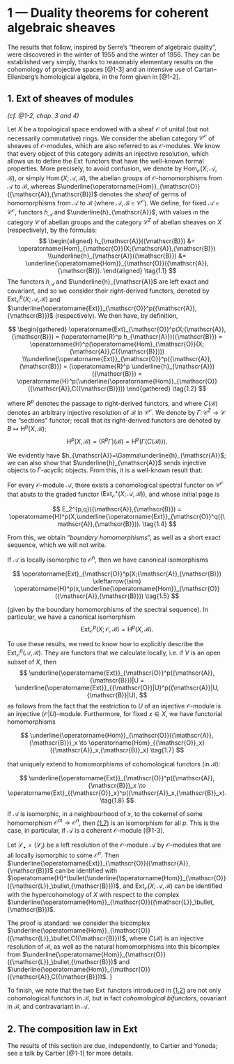 # **1** --- Duality theorems for coherent algebraic sheaves

\providecommand{\scr}[1]{{\mathscr{#1}}}
\renewcommand{\cal}[1]{{\mathcal{#1}}}
\renewcommand{\frak}[1]{{\mathfrak{#1}}}
\renewcommand{\geq}{\geqslant}
\renewcommand{\leq}{\leqslant}

<!-- Shortcuts -->

\providecommand{\from}{\leftarrow}
\providecommand{\bb}{\mathbf}

\providecommand{\Ext}{\operatorname{Ext}}
\providecommand{\Hom}{\operatorname{Hom}}
\providecommand{\Tor}{\operatorname{Tor}}
\providecommand{\shExt}{\underline{\Ext}}
\providecommand{\shHom}{\underline{\Hom}}
\providecommand{\RR}{\operatorname{R}}
\providecommand{\HH}{\operatorname{H}}

<!-- Content -->

\oldpage{149-01}

The results that follow, inspired by Serre's "theorem of algebraic duality", were discovered in the winter of 1955 and the winter of 1956.
They can be established very simply, thanks to reasonably elementary results on the cohomology of projective spaces [@1-3] and an intensive use of Cartan--Eilenberg's homological algebra, in the form given in [@1-2].


## **1.** Ext of sheaves of modules

_(cf. @1-2, chap. 3 and 4)_

Let $X$ be a topological space endowed with a sheaf $\scr{O}$ of unital (but not necessarily commutative) rings.
We consider the abelian category $\cal{C}^\scr{O}$ of sheaves of $\scr{O}$-modules, which are also referred to as $\scr{O}$-modules.
We know that every object of this category admits an injective resolution, which allows us to define the $\Ext$ functors that have the well-known formal properties.
More precisely, to avoid confusion, we denote by $\Hom_\scr{O}(X;\scr{A},\scr{B})$, or simply $\Hom(X;\scr{A},\scr{B})$, the abelian _groups_ of $\scr{O}$-homomorphisms from $\scr{A}$ to $\scr{B}$, whereas $\shHom_\scr{O}(\scr{A},\scr{B})$ denotes the _sheaf_ of germs of homomorphisms from $\scr{A}$ to $\scr{B}$ (where $\scr{A},\scr{B}\in \cal{C}^\scr{O}$).
We define, for fixed $\scr{A}\in \cal{C}^\scr{O}$, functors $h_\scr{A}$ and $\underline{h}_\scr{A}$, with values in the category $\cal{C}$ of abelian groups and the category $\cal{C}^Z$ of abelian sheaves on $X$ (respectively), by the formulas:
$$
  \begin{aligned}
    h_\scr{A}(\scr{B}) &= \Hom_\scr{O}(X;\scr{A},\scr{B})
  \\\underline{h}_\scr{A}(\scr{B}) &= \shHom_\scr{O}(\scr{A},\scr{B}).
  \end{aligned}
\tag{1.1}
$$
The functors $h_\scr{A}$ and $\underline{h}_\scr{A}$ are left exact and covariant, and so we consider their right-derived functors, denoted by $\Ext_\scr{O}^p(X;\scr{A},\scr{B})$ and $\shExt_\scr{O}^p(\scr{A},\scr{B})$ (respectively).
We then have, by definition,

::: {.eqref #FGA-1-equation-1.2 title="" data-latex=""}
$$
  \begin{gathered}
    \Ext_\scr{O}^p(X;\scr{A},\scr{B}) = (\RR^p h_\scr{A})(\scr{B}) = \HH^p(\Hom_\scr{O}(X;\scr{A},C(\scr{B})))
  \\\shExt_\scr{O}^p(\scr{A},\scr{B}) = (\RR^p \underline{h}_\scr{A})(\scr{B}) = \HH^p(\shHom_\scr{O}(\scr{A},C(\scr{B})))
  \end{gathered}
\tag{1.2}
$$
:::

where $\RR^p$ denotes the passage to right-derived functors, and where $C(\scr{B})$ denotes an arbitrary injective resolution of $\scr{B}$ in $\cal{C}^\scr{O}$.
We denote by $\Gamma\colon\cal{C}^Z\to\cal{C}$ the "sections" functor;
recall that its right-derived functors are denoted by $B\mapsto\HH^p(X,\scr{B})$:
$$
  \HH^p(X,\scr{B}) = (\RR^p\Gamma)(\scr{B}) = \HH^p(\Gamma(C(\scr{B}))).
\tag{1.3}
$$

\oldpage{149-02}

We evidently have $h_\scr{A}=\Gamma\underline{h}_\scr{A}$;
we can also show that $\underline{h}_\scr{A}$ sends injective objects to $\Gamma$-acyclic objects.
From this, it is a well-known result that:

:::: {.itenv #FGA-1-proposition-1 title="Proposition 1" data-latex="{Proposition 1}"}
For every $\scr{O}$-module $\scr{A}$, there exists a cohomological spectral functor on $\cal{C}^\scr{O}$ that abuts to the graded functor $(\Ext_\scr{O}^\bullet(X;\scr{A},\scr{B}))$, and whose initial page is

::: {.eqref #FGA-1-equation-1.4 title="" data-latex=""}
$$
  E_2^{p,q}(\scr{A},\scr{B}) = \HH^p(X,\shExt_\scr{O}^q(\scr{A},\scr{B})).
\tag{1.4}
$$
:::
::::

From this, we obtain "_boundary homomorphisms_", as well as a short exact sequence, which we will not write.

:::: {.itenv #FGA-1-proposition-1-corollary-1 title="Corollary 1" data-latex="{Corollary 1}"}
If $\scr{A}$ is locally isomorphic to $\scr{O}^n$, then we have canonical isomorphisms

::: {.eqref #FGA-1-equation-1.5 title="" data-latex=""}
$$
  \Ext_\scr{O}^p(X;\scr{A},\scr{B}) \xleftarrow{\sim} \HH^p(x,\shHom_\scr{O}(\scr{A},\scr{B}))
\tag{1.5}
$$
:::

(given by the boundary homomorphisms of the spectral sequence).
In particular, we have a canonical isomorphism
$$
  \Ext_\scr{O}^p(X;\scr{O},\scr{B}) = \HH^p(X,\scr{B}).
\tag{1.6}
$$
::::

To use these results, we need to know how to explicitly describe the $\Ext_\scr{O}^p(\scr{A},\scr{B})$.
They are functors that we calculate locally, i.e. if $V$ is an open subset of $X$, then
$$
  \shExt_\scr{O}^p(\scr{A},\scr{B})|U = \shExt_{\scr{O}|U}^p(\scr{A}|U,\scr{B}|U),
$$
as follows from the fact that the restriction to $U$ of an injective $\scr{O}$-module is an injective $(\scr{O}|U)$-module.
Furthermore, for fixed $x\in X$, we have functorial homomorphisms

::: {.eqref #FGA-1-equation-1.7 title="" data-latex=""}
$$
  \shHom_\scr{O}(\scr{A},\scr{B})_x \to \Hom_{\scr{O}_x}(\scr{A}_x,\scr{B}_x)
\tag{1.7}
$$
:::

that uniquely extend to homomorphisms of cohomological functors (in $\scr{B}$):

::: {.eqref #FGA-1-equation-1.8 title="" data-latex=""}
$$
  \shExt_\scr{O}^p(\scr{A},\scr{B})_x \to \Ext_{\scr{O}_x}^p(\scr{A}_x,\scr{B}_x).
\tag{1.8}
$$
:::

::: {.itenv #FGA-1-proposition-2 title="Proposition 2" data-latex="{Proposition 2}"}
If $\scr{A}$ is isomorphic, in a neighbourhood of $x$, to the cokernel of some homomorphism $\scr{O}^m\to\scr{O}^n$, then [(1.7)](#FGA-1-equation-1.7) is an isomorphism for all $p$.
This is the case, in particular, if $\scr{A}$ is a coherent $\scr{O}$-module [@1-3].
:::

\oldpage{149-03}

::: {.itenv #FGA-1-proposition-3 title="Proposition 3" data-latex="{Proposition 3}"}
Let $\scr{L}_\bullet=(\scr{L}_i)$ be a left resolution of the $\scr{O}$-module $\scr{A}$ by $\scr{O}$-modules that are all locally isomorphic to some $\scr{O}^n$.
Then $\shExt_\scr{O}(\scr{A},\scr{B})$ can be identified with $\HH^\bullet(\shHom_\scr{O}(\scr{L}_\bullet,\scr{B}))$, and $\Ext_\scr{O}(X;\scr{A},\scr{B})$ can be identified with the hypercohomology of $X$ with respect to the complex $\shHom_\scr{O}(\scr{L}_\bullet,\scr{B})$.
:::

::: {.proof}
The proof is standard: we consider the bicomplex $\shHom_\scr{O}(\scr{L}_\bullet,C(\scr{B}))$, where $C(\scr{B})$ is an injective resolution of $\scr{B}$, as well as the natural homomorphisms into this bicomplex from $\shHom_\scr{O}(\scr{L}_\bullet,\scr{B})$ and $\shHom_\scr{O}(\scr{A},C(\scr{B}))$.
}
:::

To finish, we note that the two $\Ext$ functors introduced in [(1.2)](#FGA-1-equation-1.2) are not only cohomological functors in $\scr{B}$, but in fact _cohomological bifunctors_, covariant in $\scr{B}$, and contravariant in $\scr{A}$.


## **2.** The composition law in $\Ext$

The results of this section are due, independently, to Cartier and Yoneda;
see a talk by Cartier [@1-1] for more details.
